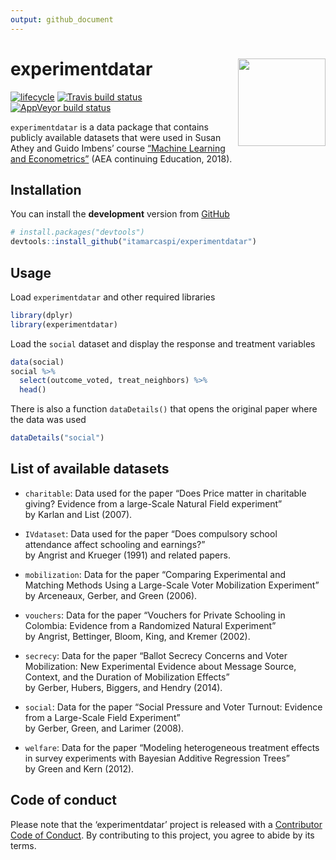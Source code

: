 ```yaml
---
output: github_document
---
```


<!-- README.md is generated from README.Rmd. Please edit that file -->

# experimentdatar <img src="man/figures/logo.png" align="right" height=140/>

[![lifecycle](https://img.shields.io/badge/lifecycle-experimental-orange.svg)](https://www.tidyverse.org/lifecycle/#experimental)
[![Travis build status](https://travis-ci.org/itamarcaspi/experimentdatar.svg?branch=master)](https://travis-ci.org/itamarcaspi/experimentdatar)
[![AppVeyor build status](https://ci.appveyor.com/api/projects/status/github/itamarcaspi/experimentdatar?branch=master&svg=true)](https://ci.appveyor.com/project/itamarcaspi/experimentdatar)

`experimentdatar` is a data package that contains publicly available datasets that were used in Susan Athey and Guido Imbens' course ["Machine Learning and Econometrics"](https://www.aeaweb.org/conference/cont-ed/2018-webcasts) (AEA continuing Education, 2018).

## Installation

You can install the **development** version from
[GitHub](https://github.com/itamarcaspi/experimentdatar/)

```r
# install.packages("devtools")
devtools::install_github("itamarcaspi/experimentdatar")
```

## Usage

Load `experimentdatar` and other required libraries
```r
library(dplyr)
library(experimentdatar)
```

Load the `social` dataset and display the response and treatment variables

```r
data(social)  
social %>% 
  select(outcome_voted, treat_neighbors) %>% 
  head()
```

There is also a function `dataDetails()` that opens the original paper where the data was used

```r
dataDetails("social")
```


## List of available datasets

* `charitable`: Data used for the paper "Does Price matter in charitable giving? Evidence from a large-Scale Natural Field experiment"  
by Karlan and List (2007).

* `IVdataset`: Data used for the paper "Does compulsory school attendance affect schooling and earnings?"  
by Angrist and Krueger (1991) and related papers.

* `mobilization`: Data for the paper "Comparing Experimental and Matching Methods Using a Large-Scale Voter Mobilization Experiment"  
by Arceneaux, Gerber, and Green (2006).

* `vouchers`: Data for the paper "Vouchers for Private Schooling in Colombia: Evidence from a Randomized Natural Experiment"  
by Angrist, Bettinger, Bloom, King, and Kremer (2002).

* `secrecy`: Data for the paper "Ballot Secrecy Concerns and Voter Mobilization: New Experimental Evidence about Message Source, Context, and the Duration of Mobilization Effects"  
by Gerber, Hubers, Biggers, and Hendry (2014).

* `social`: Data for the paper "Social Pressure and Voter Turnout: Evidence from a Large-Scale Field Experiment"  
by Gerber, Green, and Larimer (2008).

* `welfare`: Data for the paper "Modeling heterogeneous treatment effects in survey experiments with Bayesian Additive Regression Trees"  
by Green and Kern (2012).

## Code of conduct

Please note that the 'experimentdatar' project is released with a [Contributor Code of Conduct](CODE_OF_CONDUCT.md). By contributing to this project, you agree to abide by its terms.
